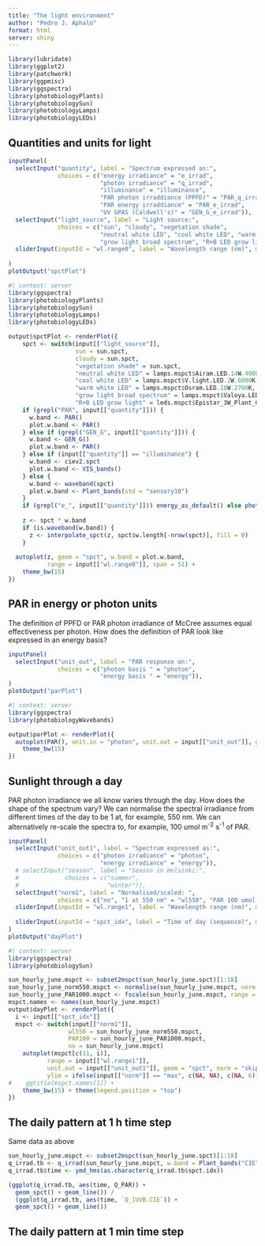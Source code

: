 ```yaml
---
title: "The light environment"
author: "Pedro J. Aphalo"
format: html
server: shiny
---
```


```r
library(lubridate)
library(ggplot2)
library(patchwork)
library(ggpmisc)
library(ggspectra)
library(photobiologyPlants)
library(photobiologySun)
library(photobiologyLamps)
library(photobiologyLEDs)
```

## Quantities and units for light

```r
inputPanel(
  selectInput("quantity", label = "Spectrum expressed as:",
              choices = c("energy irradiance" = "e_irrad", 
                          "photon irradiance" = "q_irrad",
                          "illuminance" = "illuminance",
                          "PAR photon irraddiance (PPFD)" = "PAR_q_irrad",
                          "PAR energy irraddiance" = "PAR_e_irrad",
                          "UV GPAS (Caldwell's)" = "GEN_G_e_irrad")),
  selectInput("light_source", label = "Light source:",
              choices = c("sun", "cloudy", "vegetation shade", 
                          "neutral white LED", "cool white LED", "warm white LED",
                          "grow light broad spectrum", "R+B LED grow light")),
  sliderInput(inputId = "wl.range0", label = "Wavelength range (nm)", min = 250, max = 900, value = c(280, 800)),
  
)
plotOutput("spctPlot")
```

```r
#| context: server
library(ggspectra)
library(photobiologyPlants)
library(photobiologySun)
library(photobiologyLamps)
library(photobiologyLEDs)

output$spctPlot <- renderPlot({
    spct <- switch(input[["light_source"]],
                   sun = sun.spct,
                   cloudy = sun.spct,
                   "vegetation shade" = sun.spct,
                   "neutral white LED" = lamps.mspct$Airam.LED.14W.4000K,
                   "cool white LED" = lamps.mspct$V.light.LED.2W.6000K,
                   "warm white LED" = lamps.mspct$Osram.LED.10W.2700K,
                   "grow light broad spectrum" = lamps.mspct$Valoya.LED.B50.AP67.LED.grow.lamp,
                   "R+B LED grow light" = leds.mspct$Epistar_3W_Plant_Grow_LED)
    if (grepl("PAR", input[["quantity"]])) {
      w.band <- PAR()
      plot.w.band <- PAR()
    } else if (grepl("GEN_G", input[["quantity"]])) {
      w.band <- GEN_G()
      plot.w.band <- PAR()
    } else if (input[["quantity"]] == "illuminance") {
      w.band <- ciev2.spct
      plot.w.band <- VIS_bands()
    } else {
      w.band <- waveband(spct)
      plot.w.band <- Plant_bands(std = "sensory10")
    }
    if (grepl("e_", input[["quantity"]])) energy_as_default() else photon_as_default()
    
    z <- spct * w.band
    if (is.waveband(w.band)) {
      z <- interpolate_spct(z, spct$w.length[-nrow(spct)], fill = 0)
    }
    
  autoplot(z, geom = "spct", w.band = plot.w.band,
           range = input[["wl.range0"]], span = 51) +
    theme_bw(15)
})
```

## PAR in energy or photon units

The definition of PPFD or PAR photon irradiance of McCree assumes equal effectiveness per photon. How does the definition of PAR look like expressed in an energy basis?

```r
inputPanel(
  selectInput("unit_out", label = "PAR response on:",
              choices = c("photon basis " = "photon",
                          "energy basis " = "energy")),
)
plotOutput("parPlot")
```

```r
#| context: server
library(ggspectra)
library(photobiologyWavebands)

output$parPlot <- renderPlot({
  autoplot(PAR(), unit.in = "photon", unit.out = input[["unit_out"]], geom = "spct") +
    theme_bw(15)
})
```

## Sunlight through a day

PAR photon irradiance we all know varies through the day. How does the shape of the spectrum vary? We can normalise the spectral irradiance from different times of the day to be 1 at, for example, 550 nm. We can alternatively re-scale the spectra to, for example, 100 umol m^-2^ s^-1^ of PAR.

```r
inputPanel(
  selectInput("unit_out1", label = "Spectrum expressed as:",
              choices = c("photon irradiance" = "photon",
                          "energy irradiance" = "energy")),
  # selectInput("season", label = "Season in Helsinki:",
  #             choices = c("summer",
  #                         "winter")),
  selectInput("norm1", label = "Normalised/scaled: ",
              choices = c("no", "1 at 550 nm" = "wl550", "PAR 100 umol m-2 s-1 " = "PAR100")),
  sliderInput(inputId = "wl.range1", label = "Wavelength range (nm)", min = 250, max = 900, value = c(280, 800), post = " nm"),
  
  sliderInput(inputId = "spct_idx", label = "Time of day (sequence)", min = 1, max = 18, value = 11, step = 1)
)
plotOutput("dayPlot")
```

```r
#| context: server
library(ggspectra)
library(photobiologySun)

sun_hourly_june.mspct <- subset2mspct(sun_hourly_june.spct)[1:18]
sun_hourly_june_norm550.mspct <- normalise(sun_hourly_june.mspct, norm = 550)
sun_hourly_june_PAR1000.mspct <- fscale(sun_hourly_june.mspct, range = PAR(), f = q_irrad, target = 100)
mspct.names <- names(sun_hourly_june.mspct)
output$dayPlot <- renderPlot({
  i <- input[["spct_idx"]]
  mspct <- switch(input[["norm1"]],
                 wl550 = sun_hourly_june_norm550.mspct,
                 PAR100 = sun_hourly_june_PAR1000.mspct,
                 no = sun_hourly_june.mspct)
    autoplot(mspct[c(11, i)], 
           range = input[["wl.range1"]],
           unit.out = input[["unit_out1"]], geom = "spct", norm = "skip",
           ylim = ifelse(input[["norm"]] == "max", c(NA, NA), c(NA, 6))) +
#    ggtitle(mspct.names[1]) +
    theme_bw(15) + theme(legend.position = "top")
})
```

## The daily pattern at 1 h time step

Same data as above

```r
sun_hourly_june.mspct <- subset2mspct(sun_hourly_june.spct)[1:18]
q_irrad.tb <- q_irrad(sun_hourly_june.mspct, w.band = Plant_bands("CIE"))
q_irrad.tb$time <- ymd_hms(as.character(q_irrad.tb$spct.idx))

(ggplot(q_irrad.tb, aes(time, Q_PAR)) +
  geom_spct() + geom_line()) /
  (ggplot(q_irrad.tb, aes(time, `Q_]UVB.CIE`)) +
  geom_spct() + geom_line())
```

## The daily pattern at 1 min time step




